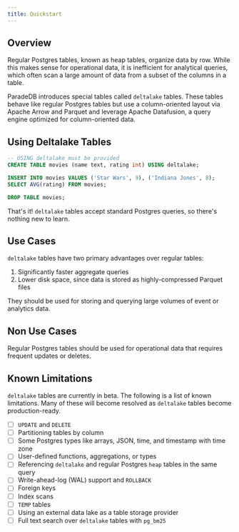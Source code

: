 ```yaml
---
title: Quickstart
---
```


## Overview

Regular Postgres tables, known as heap tables, organize data by row. While this makes sense for operational data,
it is inefficient for analytical queries, which often scan a large amount of data from a subset of the columns
in a table.

ParadeDB introduces special tables called `deltalake` tables. These tables behave like regular Postgres tables but
use a column-oriented layout via Apache Arrow and Parquet and leverage Apache Datafusion, a query engine
optimized for column-oriented data.

## Using Deltalake Tables

```sql
-- USING deltalake must be provided
CREATE TABLE movies (name text, rating int) USING deltalake;

INSERT INTO movies VALUES ('Star Wars', 9), ('Indiana Jones', 8);
SELECT AVG(rating) FROM movies;

DROP TABLE movies;
```

That's it! `deltalake` tables accept standard Postgres queries, so there's nothing new to learn.

## Use Cases

`deltalake` tables have two primary advantages over regular tables:

1. Significantly faster aggregate queries
2. Lower disk space, since data is stored as highly-compressed Parquet files

They should be used for storing and querying large volumes of event or analytics data.

## Non Use Cases

Regular Postgres tables should be used for operational data that requires frequent updates
or deletes.

## Known Limitations

`deltalake` tables are currently in beta. The following is a list of known limitations. Many of these
will become resolved as `deltalake` tables become production-ready.

- [ ] `UPDATE` and `DELETE`
- [ ] Partitioning tables by column
- [ ] Some Postgres types like arrays, JSON, time, and timestamp with time zone
- [ ] User-defined functions, aggregations, or types
- [ ] Referencing `deltalake` and regular Postgres `heap` tables in the same query
- [ ] Write-ahead-log (WAL) support and `ROLLBACK`
- [ ] Foreign keys
- [ ] Index scans
- [ ] `TEMP` tables
- [ ] Using an external data lake as a table storage provider
- [ ] Full text search over `deltalake` tables with `pg_bm25`
